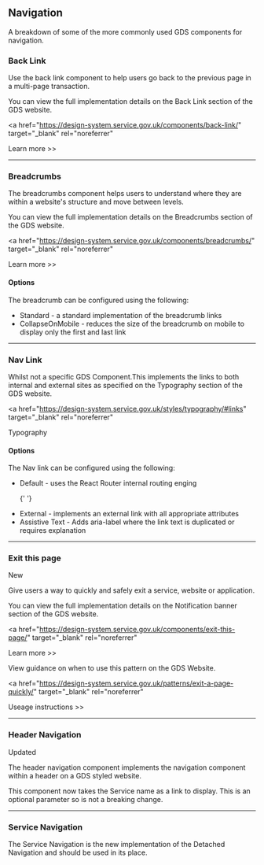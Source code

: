 
<Meta title="Components/Navigation/Information" />

<h2>Navigation</h2>

<p>
  A breakdown of some of the more commonly used GDS components for navigation.
</p>

<h3>Back Link</h3>

<p>
  Use the back link component to help users go back to the previous page in a
  multi-page transaction.
</p>

<p>
  You can view the full implementation details on the Back Link section of the
  GDS website.
</p>

<a
  href="https://design-system.service.gov.uk/components/back-link/"
  target="_blank"
  rel="noreferrer"
>
  Learn more >>
</a>

<hr />

<h3>Breadcrumbs</h3>

<p>
  The breadcrumbs component helps users to understand where they are within a
  website's structure and move between levels.
</p>

<p>
  You can view the full implementation details on the Breadcrumbs section of the
  GDS website.
</p>

<a
  href="https://design-system.service.gov.uk/components/breadcrumbs/"
  target="_blank"
  rel="noreferrer"
>
  Learn more >>
</a>

<h4>Options</h4>
<p>The breadcrumb can be configured using the following:</p>

<ul>
  <li>Standard - a standard implementation of the breadcrumb links</li>

  <li>
    CollapseOnMobile - reduces the size of the breadcrumb on mobile to display
    only the first and last link
  </li>
</ul>

<hr />

<h3>Nav Link</h3>

<p>
  Whilst not a specific GDS Component.This implements the links to both internal
  and external sites as specified on the Typography section of the GDS website.
</p>

<a
  href="https://design-system.service.gov.uk/styles/typography/#links"
  target="_blank"
  rel="noreferrer"
>
  Typography
</a>

<h4>Options</h4>
<p>The Nav link can be configured using the following:</p>

<ul>
  <li>Default - uses the React Router internal routing enging</li>

{' '}

<li>External - implements an external link with all appropriate attributes</li>

  <li>
    Assistive Text - Adds aria-label where the link text is duplicated or
    requires explanation
  </li>
</ul>

<hr />

<h3>Exit this page</h3>
<Tag state="green">New</Tag>

<p>
  Give users a way to quickly and safely exit a service, website or application.
</p>

<p>
  You can view the full implementation details on the Notification banner
  section of the GDS website.
</p>

<a
  href="https://design-system.service.gov.uk/components/exit-this-page/"
  target="_blank"
  rel="noreferrer"
>
  Learn more >>
</a>

<p>View guidance on when to use this pattern on the GDS Website.</p>

<a
  href="https://design-system.service.gov.uk/patterns/exit-a-page-quickly/"
  target="_blank"
  rel="noreferrer"
>
  Useage instructions >>
</a>

<hr />

<h3>Header Navigation</h3>

<Tag state="yellow">Updated</Tag>

<p>
  The header navigation component implements the navigation component within a
  header on a GDS styled website.
</p>

<p>
  This component now takes the Service name as a link to display. This is an
  optional parameter so is not a breaking change.
</p>

<hr />

<h3>Service Navigation</h3>

<p>
  The Service Navigation is the new implementation of the Detached Navigation
  and should be used in its place.
</p>
